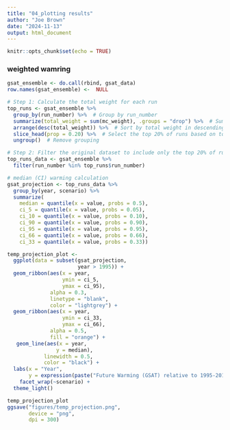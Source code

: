 ```yaml
---
title: "04_plotting results"
author: "Joe Brown"
date: "2024-11-13"
output: html_document
---
```


```r
knitr::opts_chunk$set(echo = TRUE)
```

### weighted wamring

```r
gsat_ensemble <- do.call(rbind, gsat_data)
row.names(gsat_ensemble) <-  NULL

# Step 1: Calculate the total weight for each run
top_runs <- gsat_ensemble %>%
  group_by(run_number) %>%  # Group by run_number
  summarize(total_weight = sum(mc_weight), .groups = "drop") %>%  # Sum mc_weight for each run_number
  arrange(desc(total_weight)) %>%  # Sort by total weight in descending order
  slice_head(prop = 0.20) %>%  # Select the top 20% of runs based on total weight
  ungroup()  # Remove grouping

# Step 2: Filter the original dataset to include only the top 20% of runs by weight
top_runs_data <- gsat_ensemble %>%
  filter(run_number %in% top_runs$run_number)  

# median (CI) warming calculation
gsat_projection <- top_runs_data %>% 
  group_by(year, scenario) %>% 
  summarize(
    median = quantile(x = value, probs = 0.5), 
    ci_5 = quantile(x = value, probs = 0.05),
    ci_10 = quantile(x = value, probs = 0.10), 
    ci_90 = quantile(x = value, probs = 0.90), 
    ci_95 = quantile(x = value, probs = 0.95),
    ci_66 = quantile(x = value, probs = 0.66), 
    ci_33 = quantile(x = value, probs = 0.33)) 

```

```r
temp_projection_plot <- 
  ggplot(data = subset(gsat_projection, 
                       year > 1995)) +
  geom_ribbon(aes(x = year, 
                  ymin = ci_5, 
                  ymax = ci_95), 
              alpha = 0.3, 
              linetype = "blank", 
              color = "lightgrey") +
  geom_ribbon(aes(x = year, 
                  ymin = ci_33, 
                  ymax = ci_66),
              alpha = 0.5,
              fill = "orange") +
   geom_line(aes(x = year, 
                y = median), 
            linewidth = 0.5, 
            color = "black") +
  labs(x = "Year", 
       y = expression(paste("Future Warming (GSAT) relative to 1995-2014 (", degree, "C)"))) +
    facet_wrap(~scenario) +
  theme_light()

temp_projection_plot
ggsave("figures/temp_projection.png", 
       device = "png", 
       dpi = 300)
```